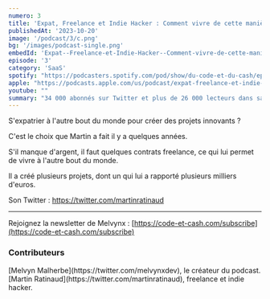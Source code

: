 ```yaml
---
numero: 3
title: 'Expat, Freelance et Indie Hacker : Comment vivre de cette manière ? - #3 Martin Ratinaud'
publishedAt: '2023-10-20'
image: '/podcast/3/c.png'
bg: '/images/podcast-single.png'
embedId: 'Expat--Freelance-et-Indie-Hacker--Comment-vivre-de-cette-manire-----3-Martin-Ratinaud-e2at01n'
episode: '3'
category: 'SaaS'
spotify: "https://podcasters.spotify.com/pod/show/du-code-et-du-cash/episodes/Expat--Freelance-et-Indie-Hacker--Comment-vivre-de-cette-manire-----3-Martin-Ratinaud-e2at01n/a-aagq302"
apple: "https://podcasts.apple.com/us/podcast/expat-freelance-et-indie-hacker-comment-vivre-de/id1701022126?i=1000632167162"
youtube: ""
summary: "34 000 abonnés sur Twitter et plus de 26 000 lecteurs dans sa newsletter, je rencontre Sébastien qui nous donne les secrets de son business de newsletter."
---
```


S'expatrier à l'autre bout du monde pour créer des projets innovants ?

C'est le choix que Martin a fait il y a quelques années.

S'il manque d'argent, il faut quelques contrats freelance, ce qui lui permet de vivre à l'autre bout du monde.

Il a créé plusieurs projets, dont un qui lui a rapporté plusieurs milliers d'euros.

Son Twitter : https://twitter.com/martinratinaud

---

Rejoignez la newsletter de Melvynx : [https://code-et-cash.com/subscribe](https://code-et-cash.com/subscribe)

### Contributeurs

<Contributor>
[Melvyn Malherbe](https://twitter.com/melvynxdev), le créateur du podcast.
</Contributor>
<Contributor>
[Martin Ratinaud](https://twitter.com/martinratinaud), freelance et indie hacker.
</Contributor>